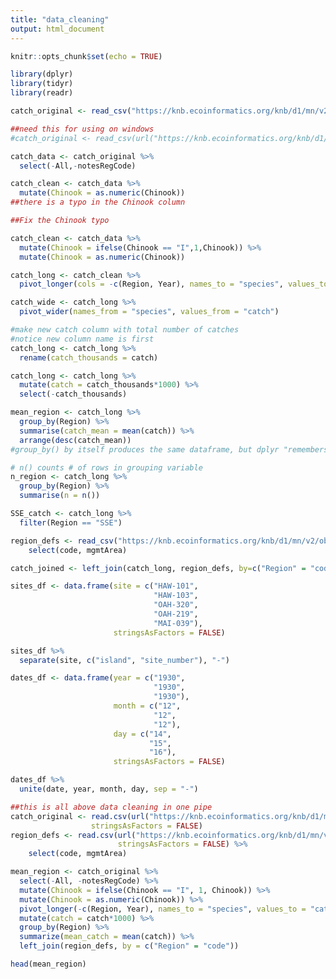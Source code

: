 ```yaml
---
title: "data_cleaning"
output: html_document
---
```


```r
knitr::opts_chunk$set(echo = TRUE)
```

```r
library(dplyr)
library(tidyr)
library(readr)
```

```r
catch_original <- read_csv("https://knb.ecoinformatics.org/knb/d1/mn/v2/object/df35b.302.1")

##need this for using on windows
#catch_original <- read_csv(url("https://knb.ecoinformatics.org/knb/d1/mn/v2/object/df35b.302.1", method = "libcurl"))
```

```r
catch_data <- catch_original %>% 
  select(-All,-notesRegCode)
```

```r
catch_clean <- catch_data %>% 
  mutate(Chinook = as.numeric(Chinook))
##there is a typo in the Chinook column
```

```r
##Fix the Chinook typo

catch_clean <- catch_data %>% 
  mutate(Chinook = ifelse(Chinook == "I",1,Chinook)) %>% 
  mutate(Chinook = as.numeric(Chinook))
```
```r
catch_long <- catch_clean %>% 
  pivot_longer(cols = -c(Region, Year), names_to = "species", values_to = "catch")

catch_wide <- catch_long %>% 
  pivot_wider(names_from = "species", values_from = "catch")
```

```r
#make new catch column with total number of catches
#notice new column name is first
catch_long <- catch_long %>% 
  rename(catch_thousands = catch)

catch_long <- catch_long %>% 
  mutate(catch = catch_thousands*1000) %>% 
  select(-catch_thousands)
```

```r
mean_region <- catch_long %>% 
  group_by(Region) %>%
  summarise(catch_mean = mean(catch)) %>% 
  arrange(desc(catch_mean))
#group_by() by itself produces the same dataframe, but dplyr "remembers" that the next operation will be group-wise. 

# n() counts # of rows in grouping variable
n_region <- catch_long %>% 
  group_by(Region) %>% 
  summarise(n = n())
```
```r
SSE_catch <- catch_long %>%
  filter(Region == "SSE")
```

```r
region_defs <- read_csv("https://knb.ecoinformatics.org/knb/d1/mn/v2/object/df35b.303.1") %>% 
    select(code, mgmtArea)

catch_joined <- left_join(catch_long, region_defs, by=c("Region" = "code"))
```

```r
sites_df <- data.frame(site = c("HAW-101",
                                "HAW-103",
                                "OAH-320",
                                "OAH-219",
                                "MAI-039"),
                       stringsAsFactors = FALSE)

sites_df %>% 
  separate(site, c("island", "site_number"), "-")
```

```r
dates_df <- data.frame(year = c("1930",
                                "1930",
                                "1930"),
                       month = c("12",
                                "12",
                                "12"),
                       day = c("14",
                               "15",
                               "16"),
                       stringsAsFactors = FALSE)

dates_df %>% 
  unite(date, year, month, day, sep = "-")
```
```r
##this is all above data cleaning in one pipe
catch_original <- read.csv(url("https://knb.ecoinformatics.org/knb/d1/mn/v2/object/df35b.302.1", method = "libcurl"),
                  stringsAsFactors = FALSE)
region_defs <- read.csv(url("https://knb.ecoinformatics.org/knb/d1/mn/v2/object/df35b.303.1", method = "libcurl"),
                        stringsAsFactors = FALSE) %>% 
    select(code, mgmtArea)

mean_region <- catch_original %>%
  select(-All, -notesRegCode) %>% 
  mutate(Chinook = ifelse(Chinook == "I", 1, Chinook)) %>% 
  mutate(Chinook = as.numeric(Chinook)) %>% 
  pivot_longer(-c(Region, Year), names_to = "species", values_to = "catch") %>%
  mutate(catch = catch*1000) %>% 
  group_by(Region) %>% 
  summarize(mean_catch = mean(catch)) %>% 
  left_join(region_defs, by = c("Region" = "code"))

head(mean_region)
```


